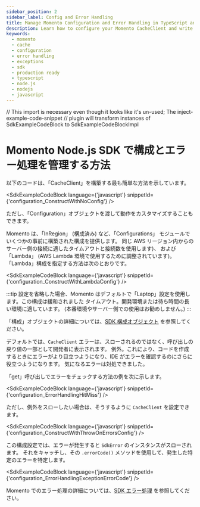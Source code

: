 ```yaml
---
sidebar_position: 2
sidebar_label: Config and Error Handling
title: Manage Momento Configuration and Error Handling in TypeScript and Node.js
description: Learn how to configure your Momento CacheClient and write production-ready error handling code in TypeScript and Node.js
keywords:
  - momento
  - cache
  - configuration
  - error handling
  - exceptions
  - sdk
  - production ready
  - typescript
  - node.js
  - nodejs
  - javascript
---
```


// This import is necessary even though it looks like it's un-used; The inject-example-code-snippet
// plugin will transform instances of SdkExampleCodeBlock to SdkExampleCodeBlockImpl

# Momento Node.js SDK で構成とエラー処理を管理する方法

以下のコードは、「CacheClient」を構築する最も簡単な方法を示しています。

<SdkExampleCodeBlock language={'javascript'} snippetId={'configuration_ConstructWithNoConfig'} />

ただし、「Configuration」オブジェクトを渡して動作をカスタマイズすることもできます。

Momento は、「InRegion」 (構成済み) など、「Configurations」 モジュールでいくつかの事前に構築された構成を提供します。
同じ AWS リージョン内からのサーバー側の接続に適したタイムアウトと接続数を使用します)、
および「Lambda」 (AWS Lambda 環境で使用するために調整されています)。 「Lambda」構成を指定する方法は次のとおりです。

<SdkExampleCodeBlock language={'javascript'} snippetId={'configuration_ConstructWithLambdaConfig'} />

:::tip
設定を省略した場合、Momento はデフォルトで「Laptop」設定を使用します。この構成は緩和されました
タイムアウト。開発環境または待ち時間の長い環境に適しています。 (本番環境やサーバー側での使用はお勧めしません。)
:::

「構成」オブジェクトの詳細については、[SDK 構成オブジェクト](/cache/develop/basics/client-configuration-objects.md) を参照してください。

デフォルトでは、`CacheClient` エラーは、スローされるのではなく、呼び出しの戻り値の一部として開発者に表示されます。
例外。これにより、コードを作成するときにエラーがより目立つようになり、IDE がエラーを確認するのにさらに役立つようになります。
気になるエラーは対処できました。

「get」呼び出しでエラーをチェックする方法の例を次に示します。

<SdkExampleCodeBlock language={'javascript'} snippetId={'configuration_ErrorHandlingHitMiss'} />

ただし、例外をスローしたい場合は、そうするように `CacheClient` を設定できます。

<SdkExampleCodeBlock language={'javascript'} snippetId={'configuration_ConstructWithThrowOnErrorsConfig'} />

この構成設定では、エラーが発生すると `SdkError` のインスタンスがスローされます。
それをキャッチし、その `.errorCode()` メソッドを使用して、発生した特定のエラーを特定します。

<SdkExampleCodeBlock language={'javascript'} snippetId={'configuration_ErrorHandlingExceptionErrorCode'} />

Momento でのエラー処理の詳細については、[SDK エラー処理](/cache/develop/basics/error-handling-production-readiness.md) を参照してください。
